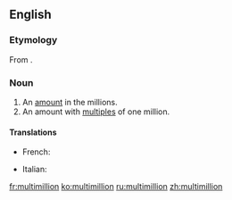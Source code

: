 ==English==

===Etymology===
From {{prefix|multi|million}}.

===Noun===
{{en-noun}}

# An [[amount]] in the millions.
# An amount with [[multiple]]s of one million.

====Translations====
{{trans-top}}
* French: {{t+|fr|multimillion}}
{{trans-mid}}
* Italian: {{t|it|multimillione}}
{{trans-bottom}}

[[fr:multimillion]]
[[ko:multimillion]]
[[ru:multimillion]]
[[zh:multimillion]]